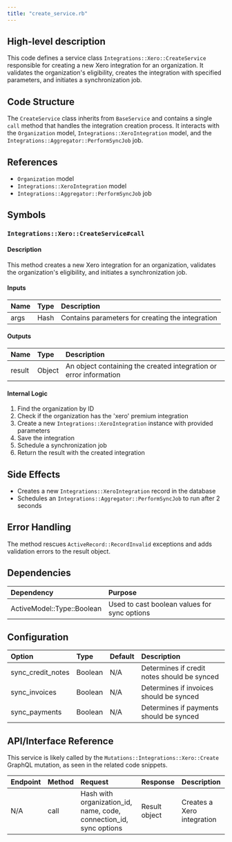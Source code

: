 ```yaml
---
title: "create_service.rb"
---
```


## High-level description
This code defines a service class `Integrations::Xero::CreateService` responsible for creating a new Xero integration for an organization. It validates the organization's eligibility, creates the integration with specified parameters, and initiates a synchronization job.

## Code Structure
The `CreateService` class inherits from `BaseService` and contains a single `call` method that handles the integration creation process. It interacts with the `Organization` model, `Integrations::XeroIntegration` model, and the `Integrations::Aggregator::PerformSyncJob` job.

## References
- `Organization` model
- `Integrations::XeroIntegration` model
- `Integrations::Aggregator::PerformSyncJob` job

## Symbols

### `Integrations::Xero::CreateService#call`
#### Description
This method creates a new Xero integration for an organization, validates the organization's eligibility, and initiates a synchronization job.

#### Inputs
| Name | Type | Description |
|:-----|:-----|:------------|
| args | Hash | Contains parameters for creating the integration |

#### Outputs
| Name | Type | Description |
|:-----|:-----|:------------|
| result | Object | An object containing the created integration or error information |

#### Internal Logic
1. Find the organization by ID
2. Check if the organization has the 'xero' premium integration
3. Create a new `Integrations::XeroIntegration` instance with provided parameters
4. Save the integration
5. Schedule a synchronization job
6. Return the result with the created integration

## Side Effects
- Creates a new `Integrations::XeroIntegration` record in the database
- Schedules an `Integrations::Aggregator::PerformSyncJob` to run after 2 seconds

## Error Handling
The method rescues `ActiveRecord::RecordInvalid` exceptions and adds validation errors to the result object.

## Dependencies
| Dependency | Purpose |
|:-----------|:--------|
| ActiveModel::Type::Boolean | Used to cast boolean values for sync options |

## Configuration
| Option | Type | Default | Description |
|:-------|:-----|:--------|:------------|
| sync_credit_notes | Boolean | N/A | Determines if credit notes should be synced |
| sync_invoices | Boolean | N/A | Determines if invoices should be synced |
| sync_payments | Boolean | N/A | Determines if payments should be synced |

## API/Interface Reference
This service is likely called by the `Mutations::Integrations::Xero::Create` GraphQL mutation, as seen in the related code snippets.

| Endpoint | Method | Request | Response | Description |
|:---------|:-------|:--------|:---------|:------------|
| N/A | call | Hash with organization_id, name, code, connection_id, sync options | Result object | Creates a Xero integration |